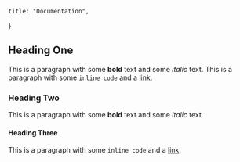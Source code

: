     title: "Documentation",
}

## Heading One

This is a paragraph with some **bold** text and some *italic* text.
This is a paragraph with some `inline code` and a [link](https://example.com).

### Heading Two

This is a paragraph with some **bold** text and some *italic* text.

#### Heading Three
This is a paragraph with some `inline code` and a [link](https://example.com).
